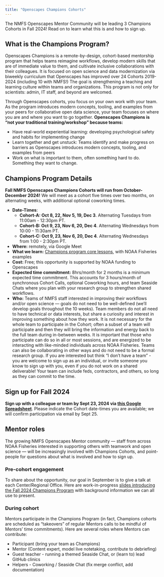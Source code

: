 ```yaml
---
title: "Openscapes Champions Cohorts"
---
```


The NMFS Openscapes Mentor Community will be leading 3 Champions Cohorts in Fall 2024! Read on to learn what this is and how to sign up. 

## What is the Champions Program?

Openscapes Champions is a remote-by-design, cohort-based mentorship program that helps teams reimagine workflows, develop modern skills that are of immediate value to them, and cultivate inclusive collaborations with their colleagues. It is focused on open science and data modernization via biweekly curriculum that Openscapes has improved over 24 Cohorts 2019-2024 (including 10 with NMFS!) The goal is strengthening a teaching and learning culture within teams and organizations. This program is not only for scientists: admin, IT staff, and beyond are welcomed.

Through Openscapes cohorts, you focus on your own work with your team. As the program introduces modern concepts, tooling, and examples from your peers for collaborative open data science, your team focuses on where you are and where you want to go together. **Openscapes Champions is "not your traditional training/workshop" because teams:**

- Have real-world experiential learning: developing psychological safety and habits for implementing change
- Learn together and get unstuck: Teams identify and make progress on barriers as Openscapes introduces modern concepts, tooling, and examples from peers
- Work on what is important to them, often something hard to do. Something they want to change. 

## Champions Program Details

**Fall NMFS Openscapes Champions Cohorts will run from October-December 2024!** We will meet as a cohort five times over two months, on alternating weeks, with additional optional coworking times. 

- **Date-Times**: 
  - **Cohort-A: Oct 8, 22, Nov 5, 19, Dec 3**. Alternating Tuesdays from 11:00am - 12:30pm PT. 
  - **Cohort-B: Oct 9, 23, Nov 6, 20, Dec 4**. Alternating Wednesdays from 10:00 - 11:30am PT. 
  - **Cohort-C: Oct 9, 23, Nov 6, 20, Dec 4**. Alternating Wednesdays from 1:00 - 2:30pm PT.   

-   **Where:** remotely, via Google Meet
-   **What we learn:** [Champions program core lessons](https://openscapes.github.io/series), with NOAA Fisheries examples 
-   **Cost:** Free; this opportunity is supported by NOAA funding to Openscapes
-   **Expected time commitment:** 8hrs/month for 2 months is a minimum expected time commitment. This accounts for 3 hours/month of synchronous Cohort Calls, optional Coworking hours, and team Seaside Chats where you plan with your research group to strengthen shared workflows.
-   **Who:** Teams of NMFS staff interested in improving their workflows and/or open science — goals do not need to be well-defined (we'll develop goals throughout the 10 weeks). Team members do not all need to have technical or data interests, but share a curiosity and interest in improving something about how they work. It is not necessary for the whole team to participate in the Cohort; often a subset of a team will participate and then they will bring the information and energy back to the full team during in-between weeks. It is important that those who participate can do so in all or most sessions, and are energized to be interacting with like-minded individuals across NOAA Fisheries. Teams can also be collaborating in other ways and do not need to be a formal research group. If you are interested but think "I don't have a team" - you are welcome to sign up as an individual, or invite someone you know to sign up with you, even if you do not work on a shared deliverable! Your team can include feds, contractors, and others, so long as they can commit to the time.


## Sign up for Fall 2024

**Sign up with a colleague or team by Sept 23, 2024 via [this Google Spreadsheet](https://docs.google.com/spreadsheets/d/10zTz6i-ZuwnQhCTG63jRku0BtVwgc9e1tqnfGuiyM2c/edit?gid=1241468325#gid=1241468325)**. Please indicate the Cohort date-times you are available; we will confirm participation via email by Sept 25. 

## Mentor roles

The growing NMFS Openscapes Mentor community — staff from across NOAA Fisheries interested in supporting others with teamwork and open science — will be increasingly involved with Champions Cohorts, and point-people for questions about what is involved and how to sign up.

### Pre-cohort engagement
To share about the opportunity, our goal in September is to give a talk at each Center/Regional Office. Here are work-in-progress [slides introducing the Fall 2024 Champions Program ](https://docs.google.com/presentation/d/1a_nDKAxpvaWURITBm_HiDvzCd7GLDmb8ooi-d0dRI5I/edit?usp=sharing) with background information we can all use to present.

### During cohort

Mentors participate in the Champions Program (in fact, Champions cohorts are scheduled as "takeovers" of regular Mentors calls to be mindful of Mentors' time commitments). Here are several roles where Mentors can contribute: 

- Participant (bring your team as Champions)
- Mentor (Content expert, model live notetaking, contribute to debriefing)
- Guest teacher - running a themed Seaside Chat, or (learn to) lead GitHub clinics
- Helpers - Coworking / Seaside Chat (fix merge conflict, add documentation)

